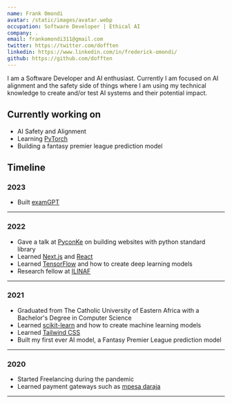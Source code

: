 ```yaml
---
name: Frank Omondi
avatar: /static/images/avatar.webp
occupation: Software Developer | Ethical AI
company: .
email: frankomondi311@gmail.com
twitter: https://twitter.com/dofften
linkedin: https://www.linkedin.com/in/frederick-omondi/
github: https://github.com/dofften
---
```


I am a Software Developer and AI enthusiast.
Currently I am focused on AI alignment and the safety side of things
where I am using my technical knowledge to create and/or test AI systems and their potential impact.

## Currently working on

- AI Safety and Alignment
- Learning [PyTorch](https://pytorch.org)
- Building a fantasy premier league prediction model

## Timeline

### 2023

- Built [examGPT](https://examgpt.crepant.com)

---

### 2022

- Gave a talk at [PyconKe](https://pyconke.org) on building websites with python standard library
- Learned [Next.js](https://nextjs.org/) and [React](https://reactjs.org/)
- Learned [TensorFlow](https://tensorflow.org/) and how to create deep learning models
- Research fellow at [ILINAF](https://ilinaf.org)

---

### 2021

- Graduated from The Catholic University of Eastern Africa with a Bachelor's Degree in Computer Science
- Learned [scikit-learn](https://scikit-learn.org/stable/) and how to create machine learning models
- Learned [Tailwind CSS](https://tailwindcss.com/)
- Built my first ever AI model, a Fantasy Premier League prediction model

---

### 2020

- Started Freelancing during the pandemic
- Learned payment gateways such as [mpesa daraja](https://developers.safaricom.co.ke/)
  &nbsp;

---
